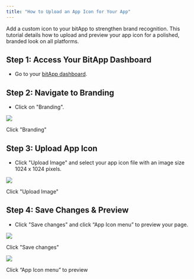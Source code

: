 ```yaml
---
title: "How to Upload an App Icon for Your App"
---
```


Add a custom icon to your bitApp to strengthen brand recognition. This tutorial details how to upload and preview your app icon for a polished, branded look on all platforms.

## **Step 1: Access Your BitApp Dashboard**

- Go to your [bitApp dashboard](https://app.bitbybit.studio/bitapp/design).

## **Step 2: Navigate to Branding**

- Click on "Branding".

![](https://cdn.prod.website-files.com/659655f5b20d395a5c69efcf/66f231eff265ded09dbabe15_AD_4nXf1VzB8vo2G4rkhbVpeJdZ-9yc9cfJtaHN8iN6tp6CWywIFRIxqxL4eGw-kAPZ6614gkwBh8wGuMtr7XI-3st7BTM9zH-Vwje1oLT_FoWMrWgDH2daSUdpQUODDz4AGuOW2760ZLm5G606U2xPeFij71eZb.png)

Click "Branding"

## **Step 3: Upload App Icon**

- Click "Upload Image" and select your app icon file with an image size 1024 x 1024 pixels.

![](https://cdn.prod.website-files.com/659655f5b20d395a5c69efcf/66f231f0ebee3dcd92e3ca3e_AD_4nXeVbKpDZbagKcGvl8RkkWKptKvcLdVGlE27b48JHXW1lcFyGb1KO1lbWNIKJrH-9xrncLednUxNyAcM452gbUYRrOHNqSQZ7Xhggc1vtVEmrlBhCXyYkNifYeRx3BQnKCpMZLb9Nu-6F_V6P2Uk44SWJXae.png)

Click "Upload Image"

## **Step 4: Save Changes & Preview**

- Click "Save changes" and click “App Icon menu” to preview your page.

![](https://cdn.prod.website-files.com/659655f5b20d395a5c69efcf/66f231efabea599a40ac5596_AD_4nXfLJ87bZe70KGa9yT-1qbICL56XtTjYCRCRB4TsWa-77Q_SAV3OqPA67GUX1eqTqu1is_tnMBmTVfBc59lntlrSYBEXoI7f8SIn2AadmkxJ073N0634QZhu-5y7ITdjotFRhxKMzqezsY_uSxw78KNAul05.png)

Click "Save changes"

![](https://cdn.prod.website-files.com/659655f5b20d395a5c69efcf/66f231ef61a296ee21a74ded_AD_4nXdKJtDgJvF2lZsZMaVHvhvKc79c0DI83i_bqRBFws1R7Y4fn8FGPd6NNsIExxgk92zUMvVqz8qYpkRydChfWBGd7meCWGniME2YKCSpwprDeCpQS9lsy00de5csV8PnJvaHWTJtBSFi7bv4sWxmV4o2egU.png)

Click “App Icon menu” to preview